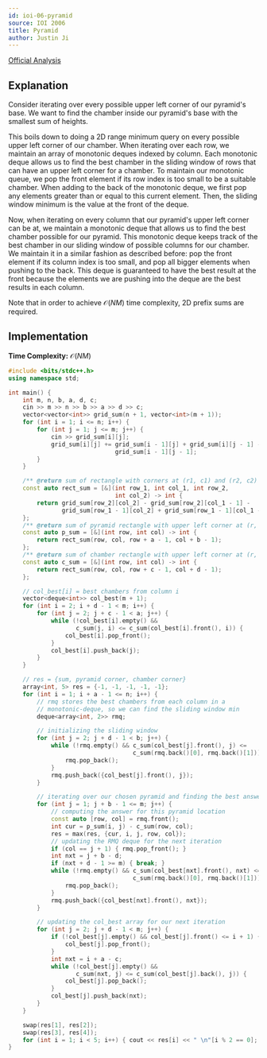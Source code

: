 ```yaml
---
id: ioi-06-pyramid
source: IOI 2006
title: Pyramid
author: Justin Ji
---
```


[Official Analysis](https://dmoj.ca/problem/ioi06p2/editorial)

## Explanation

Consider iterating over every possible upper left corner of our pyramid's base.
We want to find the chamber inside our pyramid's base with the smallest sum of
heights.

This boils down to doing a 2D range minimum query on every possible upper left
corner of our chamber. When iterating over each row, we maintain an array of 
monotonic deques indexed by column. Each monotonic deque allows us to find the 
best chamber in the sliding window of rows that can have an upper left corner 
for a chamber. To maintain our monotonic queue, we pop the front element if 
its row index is too small to be a suitable chamber. When adding to the back 
of the monotonic deque, we first pop any elements greater than or equal to this 
current element. Then, the sliding window minimum is the value at the front of 
the deque.

Now, when iterating on every column that our pyramid's upper left corner can be 
at, we maintain a monotonic deque that allows us to find the best chamber possible
for our pyramid. This monotonic deque keeps track of the best chamber in our sliding
window of possible columns for our chamber. We maintain it in a similar fashion 
as described before: pop the front element if its column index 
is too small, and pop all bigger elements when pushing to the back. This deque 
is guaranteed to have the best result at the front because the elements
we are pushing into the deque are the best results in each column.

Note that in order to achieve $\mathcal{O}(NM)$ time complexity, 2D prefix sums
are required.

## Implementation

**Time Complexity:** $\mathcal{O}(NM)$

<LanguageSection>
<CPPSection>

```cpp
#include <bits/stdc++.h>
using namespace std;

int main() {
	int m, n, b, a, d, c;
	cin >> m >> n >> b >> a >> d >> c;
	vector<vector<int>> grid_sum(n + 1, vector<int>(m + 1));
	for (int i = 1; i <= n; i++) {
		for (int j = 1; j <= m; j++) {
			cin >> grid_sum[i][j];
			grid_sum[i][j] += grid_sum[i - 1][j] + grid_sum[i][j - 1] -
			                  grid_sum[i - 1][j - 1];
		}
	}

	/** @return sum of rectangle with corners at (r1, c1) and (r2, c2) */
	const auto rect_sum = [&](int row_1, int col_1, int row_2,
	                          int col_2) -> int {
		return grid_sum[row_2][col_2] - grid_sum[row_2][col_1 - 1] -
		       grid_sum[row_1 - 1][col_2] + grid_sum[row_1 - 1][col_1 - 1];
	};
	/** @return sum of pyramid rectangle with upper left corner at (r, c) */
	const auto p_sum = [&](int row, int col) -> int {
		return rect_sum(row, col, row + a - 1, col + b - 1);
	};
	/** @return sum of chamber rectangle with upper left corner at (r, c) */
	const auto c_sum = [&](int row, int col) -> int {
		return rect_sum(row, col, row + c - 1, col + d - 1);
	};

	// col_best[i] = best chambers from column i
	vector<deque<int>> col_best(m + 1);
	for (int i = 2; i + d - 1 < m; i++) {
		for (int j = 2; j + c - 1 < a; j++) {
			while (!col_best[i].empty() &&
			       c_sum(j, i) <= c_sum(col_best[i].front(), i)) {
				col_best[i].pop_front();
			}
			col_best[i].push_back(j);
		}
	}

	// res = {sum, pyramid corner, chamber corner}
	array<int, 5> res = {-1, -1, -1, -1, -1};
	for (int i = 1; i + a - 1 <= n; i++) {
		// rmq stores the best chambers from each column in a
		// monotonic-deque, so we can find the sliding window min
		deque<array<int, 2>> rmq;

		// initializing the sliding window
		for (int j = 2; j + d - 1 < b; j++) {
			while (!rmq.empty() && c_sum(col_best[j].front(), j) <=
			                       c_sum(rmq.back()[0], rmq.back()[1])) {
				rmq.pop_back();
			}
			rmq.push_back({col_best[j].front(), j});
		}

		// iterating over our chosen pyramid and finding the best answer
		for (int j = 1; j + b - 1 <= m; j++) {
			// computing the answer for this pyramid location
			const auto [row, col] = rmq.front();
			int cur = p_sum(i, j) - c_sum(row, col);
			res = max(res, {cur, i, j, row, col});
			// updating the RMQ deque for the next iteration
			if (col == j + 1) { rmq.pop_front(); }
			int nxt = j + b - d;
			if (nxt + d - 1 >= m) { break; }
			while (!rmq.empty() && c_sum(col_best[nxt].front(), nxt) <=
			                       c_sum(rmq.back()[0], rmq.back()[1])) {
				rmq.pop_back();
			}
			rmq.push_back({col_best[nxt].front(), nxt});
		}

		// updating the col_best array for our next iteration
		for (int j = 2; j + d - 1 < m; j++) {
			if (!col_best[j].empty() && col_best[j].front() <= i + 1) {
				col_best[j].pop_front();
			}
			int nxt = i + a - c;
			while (!col_best[j].empty() &&
			       c_sum(nxt, j) <= c_sum(col_best[j].back(), j)) {
				col_best[j].pop_back();
			}
			col_best[j].push_back(nxt);
		}
	}

	swap(res[1], res[2]);
	swap(res[3], res[4]);
	for (int i = 1; i < 5; i++) { cout << res[i] << " \n"[i % 2 == 0]; }
}
```

</CPPSection>
</LanguageSection>
